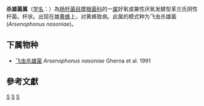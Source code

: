 {{Automatic taxobox
| taxon = Arsenophonus
| authority = Gherna et al., 1991
| type species = 飞虫杀雄菌<br>''Arsenophonus nasoniae''
| type species authority = Gherna et al., 1991
}}
'''杀雄菌属'''（[[学名|学名]]：{{lang|la|''Arsenophonus''}}）為[[肠杆菌目|肠杆菌目]][[摩根菌科|摩根菌科]]的一[[属|属]]好氧或兼性厌氧发酵型革兰氏阴性杆菌。杆状。出现在雄[[黄蜂|黄蜂]]上，对黄蜂致病。此属的模式种为飞虫杀雄菌(''Arsenophonus nasoniae'')。

==下属物种==
* [[飞虫杀雄菌|飞虫杀雄菌]] ''Arsenophonus nasoniae'' Gherna et al. 1991

==參考文獻==
{{reflist}}

{{taxonbar}}

[[Category:革兰氏阴性菌|S]]
[[Category:_摩根菌科|S]]
[[Category:1991年描述的分类群|S]]